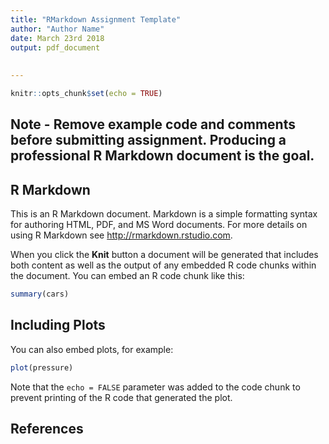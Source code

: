 ```yaml
---
title: "RMarkdown Assignment Template"
author: "Author Name"
date: March 23rd 2018
output: pdf_document
  
  
---
```


```r
knitr::opts_chunk$set(echo = TRUE)
```
## Note - Remove example code and comments before submitting assignment.  Producing a professional R Markdown document is the goal. 

## R Markdown

This is an R Markdown document. Markdown is a simple formatting syntax for authoring HTML, PDF, and MS Word documents. For more details on using R Markdown see <http://rmarkdown.rstudio.com>.

When you click the **Knit** button a document will be generated that includes both content as well as the output of any embedded R code chunks within the document. You can embed an R code chunk like this:

```r
summary(cars)
```

## Including Plots

You can also embed plots, for example:

```r
plot(pressure)
```

Note that the `echo = FALSE` parameter was added to the code chunk to prevent printing of the R code that generated the plot.

## References


